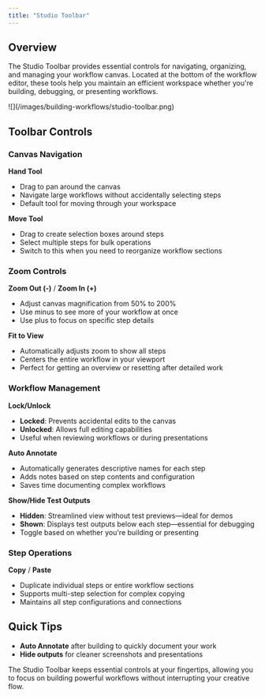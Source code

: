 ```yaml
---
title: "Studio Toolbar"
---
```


## Overview

The Studio Toolbar provides essential controls for navigating, organizing, and managing your workflow canvas. Located at the bottom of the workflow editor, these tools help you maintain an efficient workspace whether you're building, debugging, or presenting workflows.

<Frame>
![](/images/building-workflows/studio-toolbar.png)
</Frame>

## Toolbar Controls

### Canvas Navigation

**Hand Tool** <Icon icon="hand" color="yellow" size={22} />

- Drag to pan around the canvas
- Navigate large workflows without accidentally selecting steps
- Default tool for moving through your workspace

**Move Tool** <Icon icon="arrow-up-left" color="blue" size={22} />

- Drag to create selection boxes around steps
- Select multiple steps for bulk operations
- Switch to this when you need to reorganize workflow sections

### Zoom Controls

**Zoom Out (-)** / **Zoom In (+)**

- Adjust canvas magnification from 50% to 200%
- Use minus to see more of your workflow at once
- Use plus to focus on specific step details

**Fit to View** <Icon icon="magnifying-glass" color="green" size={22} />

- Automatically adjusts zoom to show all steps
- Centers the entire workflow in your viewport
- Perfect for getting an overview or resetting after detailed work

### Workflow Management

**Lock/Unlock** <Icon icon="lock" color="yellow" size={22} />

- **Locked**: Prevents accidental edits to the canvas
- **Unlocked**: Allows full editing capabilities
- Useful when reviewing workflows or during presentations

**Auto Annotate** <Icon icon="tag" color="yellow" size={22} />

- Automatically generates descriptive names for each step
- Adds notes based on step contents and configuration
- Saves time documenting complex workflows

**Show/Hide Test Outputs** <Icon icon="eye" color="purple" size={22} />

- **Hidden**: Streamlined view without test previews—ideal for demos
- **Shown**: Displays test outputs below each step—essential for debugging
- Toggle based on whether you're building or presenting

### Step Operations

**Copy** / **Paste**

- Duplicate individual steps or entire workflow sections
- Supports multi-step selection for complex copying
- Maintains all step configurations and connections

## Quick Tips

- **Auto Annotate** after building to quickly document your work
- **Hide outputs** for cleaner screenshots and presentations

The Studio Toolbar keeps essential controls at your fingertips, allowing you to focus on building powerful workflows without interrupting your creative flow.
